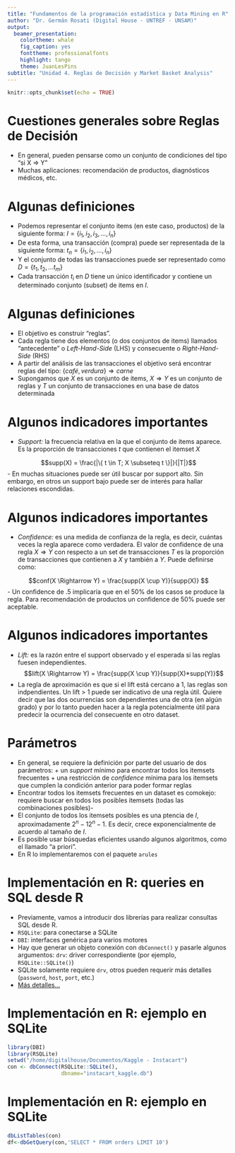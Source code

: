 ```yaml
---
title: "Fundamentos de la programación estadística y Data Mining en R"
author: "Dr. Germán Rosati (Digital House - UNTREF - UNSAM)"
output:
  beamer_presentation:
    colortheme: whale
    fig_caption: yes
    fonttheme: professionalfonts
    highlight: tango
    theme: JuanLesPins
subtitle: "Unidad 4. Reglas de Decisión y Market Basket Analysis"
---
```


```r
knitr::opts_chunk$set(echo = TRUE)
```

# Cuestiones generales sobre Reglas de Decisión
- En general, pueden pensarse como un conjunto de condiciones del tipo "si X => Y" 
- Muchas aplicaciones: recomendación de productos, diagnósticos médicos, etc.

# Algunas definiciones
- Podemos representar el conjunto items (en este caso, productos) de la siguiente forma:
$I = \{i_{1},i_{2},i_{3},...,i_{n}\}$
- De esta forma, una transacción (compra) puede ser representada de la siguiente forma:
$t_{n} = \{i_{1}, i_{2}, ..., i_{n}\}$
- Y el conjunto de todas las transacciones puede ser representado como 
$D = \{t_{1}, t_{2},...t_{m}\}$
- Cada transacción $t_{i}$ en $D$ tiene un único identificador y contiene un determinado conjunto (subset) de items en $I$.


# Algunas definiciones
- El objetivo es construir "reglas".
- Cada regla tiene dos elementos (o dos conjuntos de items) llamados "antecedente" o _Left-Hand-Side_ (LHS) y consecuente o _Right-Hand-Side_ (RHS)
- A partir del análisis de las transacciones el objetivo será encontrar reglas del tipo:
$\{café, verdura\} \Rightarrow {carne}$
- Supongamos que $X$ es un conjunto de items, $X \Rightarrow Y$ es un conjunto de reglas y $T$ un conjunto de transacciones en una base de datos determinada

# Algunos indicadores importantes
- *Support:*  la frecuencia relativa en la que el conjunto de items aparece. Es la proporción de transacciones $t$ que contienen el itemset $X$ 

$$supp(X) = \frac{|\{ t \in T; X \subseteq t \}|}{|T|}$$
- En muchas situaciones puede ser útil buscar por support alto. Sin embargo, en otros un support bajo puede ser de interés para hallar relaciones escondidas.

# Algunos indicadores importantes
- *Confidence:* es una medida de confianza de la regla, es decir, cuántas veces la regla aparece como verdadera. El valor de confidence de una regla $X \Rightarrow Y$ con respecto a un set de transacciones $T$ es la proporción de transacciones que contienen a $X$ y también a $Y$. Puede definirse como:

$$conf(X \Rightarrow Y) = \frac{supp(X \cup Y)}{supp(X)} $$
- Un confidence de .5 implicaría que en el 50% de los casos se produce la regla. Para recomendación de productos un confidence de 50% puede ser aceptable.

# Algunos indicadores importantes
- *Lift:* es la razón entre el support observado y el esperada si las reglas fuesen independientes. 
$$lift(X \Rightarrow Y) = \frac{supp(X \cup Y)}{supp(X)*supp(Y)}$$
- La regla de aproximación es que si el lift está cercano a 1, las reglas son indpendientes. Un lift > 1 puede ser indicativo de una regla útil. Quiere decir que las dos ocurrencias son dependientes una de otra (en algún grado) y por lo tanto pueden hacer a la regla potencialmente útil para predecir la ocurrencia del consecuente en otro dataset.

# Parámetros
- En general, se requiere la definición por parte del usuario de dos parámetros:
        + un _support_ mínimo para encontrar todos los         itemsets frecuentes
        + una restricción de _confidence_ mínima para         los itemsets que cumplen la condición anterior         para poder formar reglas
- Encontrar todos los itemsets frecuentes en un dataset es comokejo: requiere buscar en todos los posibles itemsets (todas las combinaciones posibles)-
- El conjunto de todos los itemsets posibles es una ptencia de $I$, aproximadamente $2^n-1 2^n-1$. Es decir, crece exponencialmente de acuerdo al tamaño de $I$.
- Es posible usar búsquedas eficientes usando algunos algoritmos, como el llamado "a priori".
- En R lo implementaremos con el paquete `arules`

# Implementación en R: queries en SQL desde R
- Previamente, vamos a introducir dos librerías para realizar consultas SQL desde R.
- `RSQLite`: para conectarse a SQLite
- `DBI`: interfaces genérica para varios motores
-  Hay que generar un objeto conexión con `dbConnect()` y pasarle algunos argumentos: `drv`: driver correspondiente (por ejemplo, `RSQLite::SQLite()`)
- SQLite solamente requiere `drv`, otros pueden requerir más detalles (`password`, `host`, `port`, etc.)
- [Más detalles...](https://cran.r-project.org/web/packages/DBI/DBI.pdf)

# Implementación en R: ejemplo en SQLite
```r
library(DBI)
library(RSQLite)
setwd("/home/digitalhouse/Documentos/Kaggle - Instacart")
con <- dbConnect(RSQLite::SQLite(), 
                 dbname="instacart_kaggle.db")
```

# Implementación en R: ejemplo en SQLite
```r
dbListTables(con)
df<-dbGetQuery(con,'SELECT * FROM orders LIMIT 10')
```

